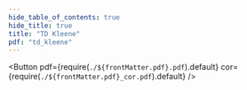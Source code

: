 ```yaml
---
hide_table_of_contents: true
hide_title: true
title: "TD Kleene"
pdf: "td_kleene"
---
```


<Button 
    pdf={require(`./${frontMatter.pdf}.pdf`).default}
    cor={require(`./${frontMatter.pdf}_cor.pdf`).default}
/>
